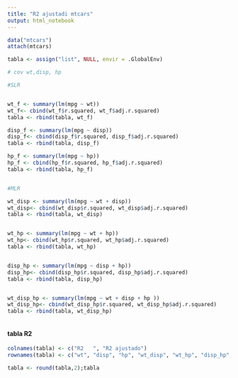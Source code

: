 ```yaml
---
title: "R2 ajustadi mtcars"
output: html_notebook
---
```


```r

data("mtcars")
attach(mtcars)

```

```r
tabla <- assign("list", NULL, envir = .GlobalEnv)

# cov wt,disp, hp

#SLR


wt_f <- summary(lm(mpg ~ wt))
wt_f<- cbind(wt_f$r.squared, wt_f$adj.r.squared)
tabla <- rbind(tabla, wt_f)

disp_f <- summary(lm(mpg ~ disp))
disp_f<- cbind(disp_f$r.squared, disp_f$adj.r.squared)
tabla <- rbind(tabla, disp_f)

hp_f <- summary(lm(mpg ~ hp))
hp_f <- cbind(hp_f$r.squared, hp_f$adj.r.squared)
tabla <- rbind(tabla, hp_f)


#MLR

wt_disp <- summary(lm(mpg ~ wt + disp))
wt_disp<- cbind(wt_disp$r.squared, wt_disp$adj.r.squared)
tabla <- rbind(tabla, wt_disp)


wt_hp <- summary(lm(mpg ~ wt + hp))
wt_hp<- cbind(wt_hp$r.squared, wt_hp$adj.r.squared)
tabla <- rbind(tabla, wt_hp)


disp_hp <- summary(lm(mpg ~ disp + hp))
disp_hp<- cbind(disp_hp$r.squared, disp_hp$adj.r.squared)
tabla <- rbind(tabla, disp_hp)


wt_disp_hp <- summary(lm(mpg ~ wt + disp + hp ))
wt_disp_hp<- cbind(wt_disp_hp$r.squared, wt_disp_hp$adj.r.squared)
tabla <- rbind(tabla, wt_disp_hp)



```

#### tabla R2

```r

colnames(tabla) <- c("R2   ", "R2 ajustado")
rownames(tabla) <- c("wt", "disp", "hp", "wt_disp", "wt_hp", "disp_hp", "wt_disp_hp")

tabla <- round(tabla,2);tabla

```

